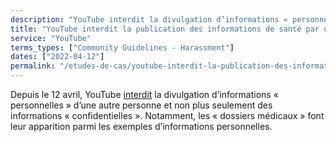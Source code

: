 ```yaml
---
description: "YouTube interdit la divulgation d’informations « personnelles » d’une autre personne et non plus seulement des informations « confidentielles »"
title: "YouTube interdit la publication des informations de santé par un tiers"
service: "YouTube"
terms_types: ["Community Guidelines - Harassment"]
dates: ["2022-04-12"]
permalink: "/etudes-de-cas/youtube-interdit-la-publication-des-informations-de-sante-par-un-tiers"
---
```


Depuis le 12 avril, YouTube <a target="_blank" rel="noopener" href="https://github.com/OpenTermsArchive/france-elections-versions/commit/9d6c4832b8ff3de62b095b1b29c53d83c7722d27?diff=split&short_path=0222544#">interdit</a> la divulgation d’informations « personnelles » d’une autre personne et non plus seulement des informations « confidentielles ». Notamment, les « dossiers médicaux » font leur apparition parmi les exemples d’informations personnelles.
